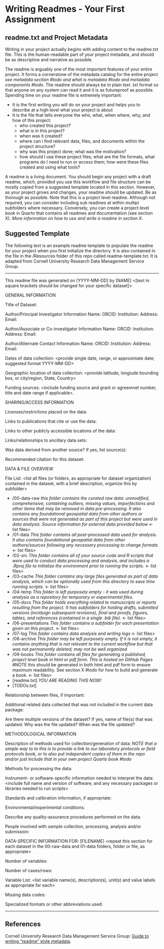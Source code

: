 # Writing Readmes - Your First Assignment

## readme.txt and Project Metadata
Writing in your project actually begins with adding content to the readme.txt file. This is the human-readable part of your project metadata, and should be as descriptive and narrative as possible. 

The readme is arguably one of the most important features of your entire project. It forms a cornerstone of the metadata catalog for the entire project *see metadata section #todo and what is metadata #todo and metadata components #todo*. The readme should always be in plain text .txt format so that anyone on any system can read it and it is as futureproof as possible. Spending time on your readme file is extremely important: 

- It is the first writing you will do on your project and helps you to describe at a high level what your project is about
- It is the file that tells everyone the who, what, when where, why, and how of this project:
  - who created this project?
  - what is in this project?
  - when was it created?
  - where can i find relevant data, files, and documents within the project structure?
  - why was this project done; what was the motivation?
  - how should I use these project files; what are the file formats, what programs do I need to run or access them; how were these files created and using what tools?
  
A readme is a living document. You should begin any project with a draft readme, which, provided you use this workflow and file structure can be mostly copied from a suggested template located in this section. However, as your project grows and changes, your readme should be updated. Be as thorough as possible. Note that this is a project level readme. Although not required, you can consider including sub readmes at within multipl subfolders where necessary. Conversely, you can create a project level book in Quarto that contains all readmes and documentation (see section X).  *More information on how to use and write a readme in section X*. 

## Suggested Template
The following text is an example readme template to populate the readme for your project when you first initialize the directory. It is also contained in the file in the /Resources folder of this repo called readme-template.txt. It is adapted from Cornell University Research Data Management Service Group.

----

This readme file was generated on [YYYY-MM-DD] by [NAME]
<help text in angle brackets should be deleted before finalizing your document>
<[text in square brackets should be changed for your specific dataset]>


GENERAL INFORMATION

Title of Dataset: 

<provide at least two contacts>
Author/Principal Investigator Information
Name: 
ORCID:
Institution: 
Address: 
Email: 

Author/Associate or Co-investigator Information
Name: 
ORCID:
Institution: 
Address: 
Email: 

Author/Alternate Contact Information
Name: 
ORCID:
Institution: 
Address: 
Email: 

Dates of data collection: <provide single date, range, or approximate date; suggested format YYYY-MM-DD> 

Geographic location of data collection: <provide latitude, longiude bounding box, or city/region, State, Country>

Funding sources: <include funding source and grant or agreemnet number, title and date range if applicable>. 

SHARING/ACCESS INFORMATION

Licenses/restrictions placed on the data: 

Links to publications that cite or use the data: 

Links to other publicly accessible locations of the data: 

Links/relationships to ancillary data sets: 

Was data derived from another source?
If yes, list source(s): 

Recommended citation for this dataset: 


DATA & FILE OVERVIEW

File List: <list all files (or folders, as appropriate for dataset organization) contained in the dataset, with a brief description, organize this by subfolder>

-   /00-data-raw *this folder contains the curated raw data: unmodified, comprehensive, containing outliers, missing values, imperfections and other items that may be removed in data pre-processing. It also contains any foundational geospatial data from other authors or sources that were not generated as part of this project but were used in data analysis. Source information for external data provided below*
    <- list files>
-   /01-data *This folder contains all post-processed data used for analysis. It also contains foundational geospatial data from other authors/sources following any necessary processing to change formats*
    <- list files>
-   /02-src *This folder contains all of your source code and R scripts that were used to conduct data processing and analysis, and includes a .Rproj file to initialize the environment prior to running the scripts.*
    <- list files>
-   /03-cache *This folder contains any large files generated as part of data analysis, which can be optionally used from this directory to save time running scripts.*
    <- list files>
-   /04-temp *This folder is left purposely empty - it was used during analysis as a repository for temporary or experimental files.*
-   /05-docs *This folder holds everything related to manuscripts or reports resulting from the project. It has subfolders for holding drafts, submitted versions (inclduign subsequent revisions), final and proofs, figures, tables, and references (contained in a single .bib file).*
    <- list files>
-   /06-presentations *This folder contains a subfolder for each presentation given on this project.*
    <- list files>
-   /07-log *This folder contains data analysis and writing logs*
    <- list files>
-   /08-archive *This folder may be left purposely empty. If it is not empty, it contains anything that is not relevant to the current workflow but that was not permanently deleted; may not be well organized*
-   /09-books *This folder contains all files for generating a published, project level book in html or pdf form. This is hosted on GitHub Pages* #NOTE this should be generated in both html and pdf form to ensure maximum readability. See section X #todo for how to build and generate a book.
    <- list files>
-   \[readme.txt\] *YOU ARE READING THIS NOW!*
-   \[TODOs.txt\]
    
Relationship between files, if important: 

Additional related data collected that was not included in the current data package: 

Are there multiple versions of the dataset?
If yes, name of file(s) that was updated: 
Why was the file updated? 
When was the file updated? 


METHODOLOGICAL INFORMATION

Description of methods used for collection/generation of data: <include links or references to publications or other documentation containing experimental design or protocols used in data collection> *NOTE that a simple way to to this is to provide a link to our laboratory protocols or field protocols book, or to also put independent copies of them in the repo and/or just include that in your own project Quarto book #todo*

Methods for processing the data: <describe how the submitted data were generated from the raw or collected data>

Instrument- or software-specific information needed to interpret the data: <include full name and version of software, and any necessary packages or libraries needed to run scripts>

Standards and calibration information, if appropriate: 

Environmental/experimental conditions: 

Describe any quality-assurance procedures performed on the data: 

People involved with sample collection, processing, analysis and/or submission: 


DATA-SPECIFIC INFORMATION FOR: [FILENAME]
<repeat this section for each dataset in the 00-raw-data and 01-data folders, folder or file, as appropriate>

Number of variables: 

Number of cases/rows: 

Variable List: <list variable name(s), description(s), unit(s) and value labels as appropriate for each>

Missing data codes: <list code/symbol and definition>

Specialized formats or other abbreviations used: 

---

## References
Cornell University Research Data Management Service Group: [Guide to writing "readme" style metadata](https://data.research.cornell.edu/content/readme).